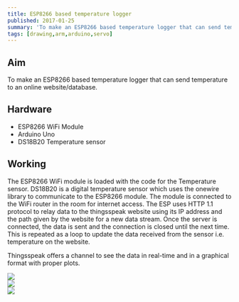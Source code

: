 ```yaml
---
title: ESP8266 based temperature logger
published: 2017-01-25
summary: 'To make an ESP8266 based temperature logger that can send temperature to an online website/database.'
tags: [drawing,arm,arduino,servo]
---
```

## Aim
To make an ESP8266 based temperature logger that can send temperature to an online website/database.
<!--more-->
## Hardware
- ESP8266 WiFi Module
- Arduino Uno
- DS18B20 Temperature sensor

## Working 
The ESP8266 WiFi module is loaded with the code for the Temperature sensor. DS18B20 is a digital temperature sensor which uses the onewire library to communicate to the ESP8266 module. The module is connected to the WiFi router in the room for internet access. The ESP uses HTTP 1.1 protocol to relay data to the thingsspeak website using its IP address and the path given by the website for a new data stream. Once the server is connected, the data is sent and the connection is closed until the next time. This is repeated as a loop to update the data received from the sensor i.e. temperature on the website.

Thingsspeak offers a channel to see the data in real-time and in a graphical format with proper plots.

<div class="swiper swiper-demo">
  <div class="swiper__wrapper">
    <div class="swiper__slide"><img class="image image" src="{{site.baseurl}}/assets/images/blog/ESP8266-temp-sensor/1.png"/></div>
    <div class="swiper__slide"><img class="image image" src="{{site.baseurl}}/assets/images/blog/ESP8266-temp-sensor/2.png"/></div>
    <div class="swiper__slide"><img class="image image" src="{{site.baseurl}}/assets/images/blog/thumbnails/ESP8266 based temperature logger.png"/></div>
  </div>
  <div class="swiper__button swiper__button--prev fas fa-chevron-left"></div>
  <div class="swiper__button swiper__button--next fas fa-chevron-right"></div>
</div>

<style>
.swiper-demo {
  height: auto;
}
</style>
<script>
{%- include scripts/lib/swiper.js -%}
var SOURCES = window.TEXT_VARIABLES.sources;
window.Lazyload.js(SOURCES.jquery, function() {
  $('.swiper-demo').swiper();
});
</script>